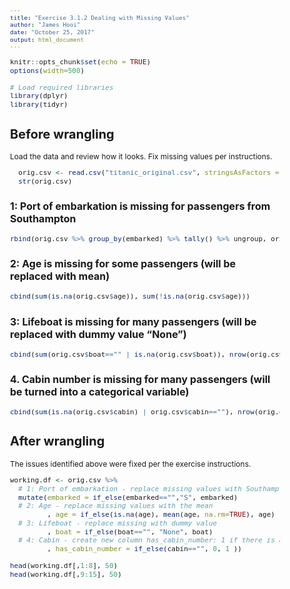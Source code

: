```yaml
---
title: "Exercise 3.1.2 Dealing with Missing Values"
author: "James Hooi"
date: "October 25, 2017"
output: html_document
---
```


<style type="text/css">
body{ font-size: 12px; }
td { font-size: 8px; }
h1.title { font-size: 38px; color: DarkBlue; }
h1 { font-size: 28px; }
h2 { font-size: 20px; }
h3 { font-size: 16px; }
code.r{ font-size: 11px; line-height: 13px; }
pre { font-size: 11px; line-height: 13px; }
</style>


```r
knitr::opts_chunk$set(echo = TRUE)
options(width=500)

# Load required libraries
library(dplyr)
library(tidyr)
```

## Before wrangling
Load the data and review how it looks. Fix missing values per instructions.

```r
  orig.csv <- read.csv("titanic_original.csv", stringsAsFactors = FALSE)
  str(orig.csv)
```

### 1: Port of embarkation is missing for passengers from Southampton

```r
rbind(orig.csv %>% group_by(embarked) %>% tally() %>% ungroup, orig.csv[is.na(orig.csv$embarked),])
```

### 2: Age is missing for some passengers (will be replaced with mean)

```r
cbind(sum(is.na(orig.csv$age)), sum(!is.na(orig.csv$age)))
```

### 3: Lifeboat is missing for many passengers (will be replaced with dummy value "None")

```r
cbind(sum(orig.csv$boat=="" | is.na(orig.csv$boat)), nrow(orig.csv)-sum(orig.csv$boat=="" | is.na(orig.csv$boat)))
```

### 4. Cabin number is missing for many passengers (will be turned into a categorical variable)

```r
cbind(sum(is.na(orig.csv$cabin) | orig.csv$cabin==""), nrow(orig.csv)-sum(is.na(orig.csv$cabin) | orig.csv$cabin==""))
```

## After wrangling

The issues identified above were fixed per the exercise instructions.

```r

working.df <- orig.csv %>%
  # 1: Port of embarkation - replace missing values with Southampton
  mutate(embarked = if_else(embarked=="","S", embarked)
  # 2: Age - replace missing values with the mean
         , age = if_else(is.na(age), mean(age, na.rm=TRUE), age)
  # 3: Lifeboat - replace missing with dummy value
         , boat = if_else(boat=="", "None", boat)
  # 4: Cabin - create new column has_cabin_number: 1 if there is a cabin number, 0 otherwise
         , has_cabin_number = if_else(cabin=="", 0, 1 ))

head(working.df[,1:8], 50)
head(working.df[,9:15], 50)
```

